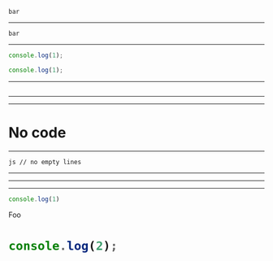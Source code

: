 
<CodeSurfer>

```foo
bar
```

</CodeSurfer>

---

<CodeSurfer>

```
bar
```

</CodeSurfer>

---

<CodeSurfer>
  
```js
console.log(1);
```

```js
console.log(1);
```

</CodeSurfer>

---

<CodeSurfer>

```js title="Empty Step"
```

</CodeSurfer>

---

<CodeSurfer>

</CodeSurfer>

---

<CodeSurfer>

# No code

</CodeSurfer>

---

<CodeSurfer>```js // no empty lines ```</CodeSurfer>

---

<CodeSurferColumns>

</CodeSurferColumns>

---

<CodeSurferColumns>

<Step>

</Step>

</CodeSurferColumns>

---

<CodeSurferColumns>

<Step>
  
```js 
console.log(1)
```

Foo

<h1 />

```js
console.log(2);
```

</Step>

</CodeSurferColumns>

